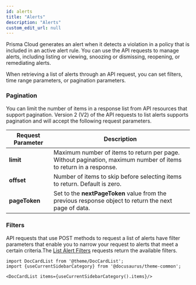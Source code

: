 ```yaml
---
id: alerts
title: "Alerts"
description: "Alerts"
custom_edit_url: null
---
```




Prisma Cloud generates an alert when it detects a violation in a policy that is included in an active alert rule. 
You can use the API requests to manage alerts, including listing or viewing, snoozing or dismissing, reopening, 
or remediating alerts.

When retrieving a list of alerts through an API request, you can set filters, time range parameters, or pagination parameters.

### Pagination

You can limit the number of items in a response list from API resources that support pagination. Version 2 (V2) of the API 
requests to list alerts supports pagination and will accept the following request parameters.

Request Parameter  | Description  
-----------| -------
**limit** | Maximum number of items to return per page. Without pagination, maximum number of items to return in a response.
**offset** | Number of items to skip before selecting items to return. Default is zero.
**pageToken** | Set to the **nextPageToken** value from the previous response object to return the next page of data.

### Filters

API requests that use POST methods to request a list of alerts have filter parameters that enable you to narrow your request 
to alerts that meet a certain criteria.The [List Alert Filters](/prisma-cloud/api/cspm/get-alert-filter-options) 
requests return the available filters.        




```mdx-code-block
import DocCardList from '@theme/DocCardList';
import {useCurrentSidebarCategory} from '@docusaurus/theme-common';

<DocCardList items={useCurrentSidebarCategory().items}/>
```
      